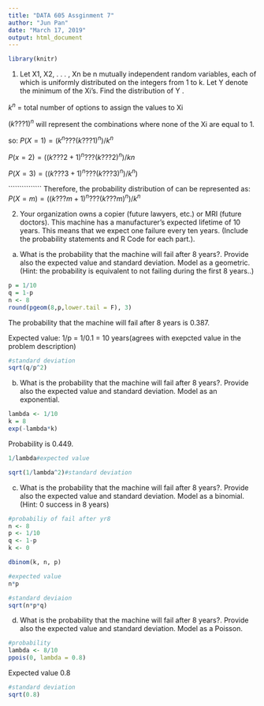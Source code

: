 ---
title: "DATA 605 Assginment 7"
author: "Jun Pan"
date: "March 17, 2019"
output: html_document
---


```{r}
library(knitr)
```


1.  Let X1, X2, . . . , Xn be n mutually independent random variables, each of which is uniformly distributed on the integers from 1 to k. Let Y denote the minimum of the Xi's. Find the distribution of Y . 


$k^n$ = total number of options to assign the values to Xi

$(k???1)^n$  will represent the combinations where none of the Xi are equal to 1.

so: 
$P(X=1) = (k^n ??? (k ??? 1)^n)/k^n$

$P(x=2) = ((k ??? 2+ 1)^n ??? (k ??? 2)^n)/kn$

$P(X=3)  = ((k ??? 3 +1 )^n ??? (k ??? 3)^n)/k^n)$

```````````````
Therefore, the probability distribution of  can be represented as:
$P(X=m) = ((k???m+1)^n???(k???m)^n)/k^n$






2.  Your organization owns a copier (future lawyers, etc.) or MRI (future doctors).  This machine has a manufacturer's expected lifetime of 10 years.  This means that we expect one failure every ten years.  (Include the probability statements and R Code for each part.). 

a.  What is the probability that the machine will fail after 8 years?.  Provide also the expected value and standard deviation.  Model as a geometric.  (Hint: the probability is equivalent to not failing during the first 8 years..) 


```{r}
p = 1/10
q = 1-p
n <- 8
round(pgeom(8,p,lower.tail = F), 3)
```
The probability that the machine will fail after 8 years is 0.387.

Expected value: 1/p = 1/0.1 = 10 years(agrees with exepcted value in the problem description)
```{r}
#standard deviation
sqrt(q/p^2)
```



b.  What is the probability that the machine will fail after 8 years?.  Provide also the expected value and standard deviation.  Model as an exponential.   

```{r}
lambda <- 1/10
k = 8
exp(-lambda*k)
```
Probability is 0.449.

```{r}
1/lambda#expected value
```

```{r}
sqrt(1/lambda^2)#standard deviation
```



c.  What is the probability that the machine will fail after 8 years?.  Provide also the expected value and standard deviation.  Model as a binomial.  (Hint:  0 success in 8 years)   

```{r}
#probabiliy of fail after yr8
n <- 8
p <- 1/10
q <- 1-p
k <- 0

dbinom(k, n, p)
```

```{r}
#expected value
n*p
```

```{r}
#standard deviaion
sqrt(n*p*q)
```



d.  What is the probability that the machine will fail after 8 years?.  Provide also the expected value and standard deviation.  Model as a Poisson.   
 
```{r}
#probability
lambda <- 8/10
ppois(0, lambda = 0.8)
```
 
Expected value 0.8

```{r}
#standard deviation
sqrt(0.8)
```

 
 




